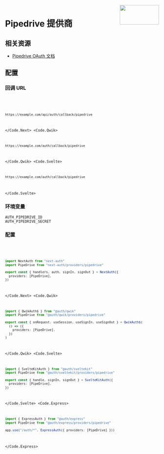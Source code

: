 
<img align="right" src="/img/providers/pipedrive.svg" height="64" width="128" />

# Pipedrive 提供商

## 相关资源

- [Pipedrive OAuth 文档](https://pipedrive.readme.io/docs/marketplace-oauth-authorization)

## 配置

### 回调 URL

<Code>
  <Code.Next>

```bash
https://example.com/api/auth/callback/pipedrive
```

  </Code.Next>
  <Code.Qwik>

```bash
https://example.com/auth/callback/pipedrive
```

  </Code.Qwik>
  <Code.Svelte>

```bash
https://example.com/auth/callback/pipedrive
```

  </Code.Svelte>
</Code>

### 环境变量

```
AUTH_PIPEDRIVE_ID
AUTH_PIPEDRIVE_SECRET
```

### 配置

<Code>
  <Code.Next>

```ts filename="/auth.ts"
import NextAuth from "next-auth"
import PipeDrive from "next-auth/providers/pipedrive"

export const { handlers, auth, signIn, signOut } = NextAuth({
  providers: [PipeDrive],
})
```

  </Code.Next>
  <Code.Qwik>
  
```ts filename="/src/routes/plugin@auth.ts"
import { QwikAuth$ } from "@auth/qwik"
import PipeDrive from "@auth/qwik/providers/pipedrive"

export const { onRequest, useSession, useSignIn, useSignOut } = QwikAuth$(
  () => ({
    providers: [PipeDrive],
  })
)
```

  </Code.Qwik>
  <Code.Svelte>

```ts filename="/src/auth.ts"
import { SvelteKitAuth } from "@auth/sveltekit"
import PipeDrive from "@auth/sveltekit/providers/pipedrive"

export const { handle, signIn, signOut } = SvelteKitAuth({
  providers: [PipeDrive],
})
```

  </Code.Svelte>
  <Code.Express>

```ts filename="/src/app.ts"
import { ExpressAuth } from "@auth/express"
import PipeDrive from "@auth/express/providers/pipedrive"

app.use("/auth/*", ExpressAuth({ providers: [PipeDrive] }))
```

  </Code.Express>
</Code>
